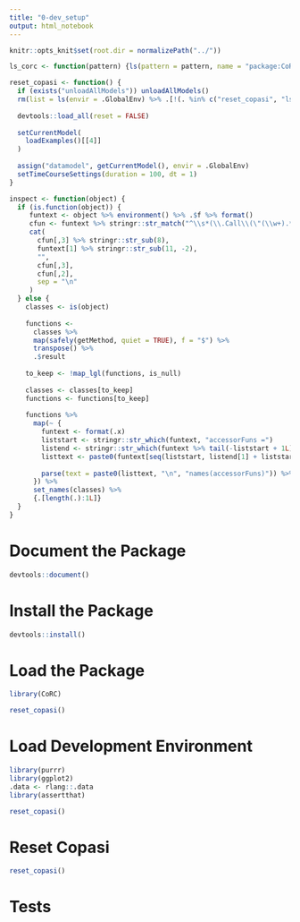 ```yaml
---
title: "0-dev_setup"
output: html_notebook
---
```


```r
knitr::opts_knit$set(root.dir = normalizePath("../"))

ls_corc <- function(pattern) {ls(pattern = pattern, name = "package:CoRC", all.names = TRUE)}

reset_copasi <- function() {
  if (exists("unloadAllModels")) unloadAllModels()
  rm(list = ls(envir = .GlobalEnv) %>% .[!(. %in% c("reset_copasi", "ls_corc", "inspect"))], envir = .GlobalEnv)
  
  devtools::load_all(reset = FALSE)
  
  setCurrentModel(
    loadExamples()[[4]]
  )
  
  assign("datamodel", getCurrentModel(), envir = .GlobalEnv)
  setTimeCourseSettings(duration = 100, dt = 1)
}

inspect <- function(object) {
  if (is.function(object)) {
     funtext <- object %>% environment() %>% .$f %>% format()
     cfun <- funtext %>% stringr::str_match("^\\s*(\\.Call\\(\"(\\w+).*\\))$") %>% na.omit()
     cat(
       cfun[,3] %>% stringr::str_sub(8),
       funtext[1] %>% stringr::str_sub(11, -2),
       "",
       cfun[,3],
       cfun[,2],
       sep = "\n"
     )
  } else {
    classes <- is(object)
    
    functions <-
      classes %>%
      map(safely(getMethod, quiet = TRUE), f = "$") %>%
      transpose() %>%
      .$result
    
    to_keep <- !map_lgl(functions, is_null)
    
    classes <- classes[to_keep]
    functions <- functions[to_keep]
    
    functions %>%
      map(~ {
        funtext <- format(.x)
        liststart <- stringr::str_which(funtext, "accessorFuns =")
        listend <- stringr::str_which(funtext %>% tail(-liststart + 1L), "\\)$")
        listtext <- paste0(funtext[seq(liststart, listend[1] + liststart - 1L)], collapse = "\n")
  
        parse(text = paste0(listtext, "\n", "names(accessorFuns)")) %>% eval()
      }) %>%
      set_names(classes) %>%
      {.[length(.):1L]}
  }
}

```

# Document the Package

```r
devtools::document()
```

# Install the Package

```r
devtools::install()
```

# Load the Package

```r
library(CoRC)

reset_copasi()
```

# Load Development Environment

```r
library(purrr)
library(ggplot2)
.data <- rlang::.data
library(assertthat)

reset_copasi()
```

# Reset Copasi

```r
reset_copasi()
```

# Tests

```r

```
